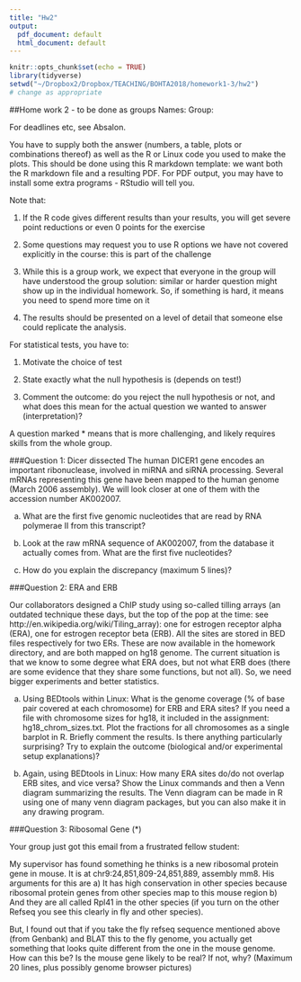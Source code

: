 ```yaml
---
title: "Hw2"
output:
  pdf_document: default
  html_document: default
---
```


```r
knitr::opts_chunk$set(echo = TRUE)
library(tidyverse)
setwd("~/Dropbox2/Dropbox/TEACHING/BOHTA2018/homework1-3/hw2")
# change as appropriate
```
##Home work 2 - to be done as groups
Names:
Group:

For deadlines etc, see Absalon.

You have to supply both the answer (numbers, a table, plots or combinations thereof) as well as the R or Linux code you used to make the plots. This should be done using this R markdown template: we want both the R markdown file and a resulting PDF. For PDF output, you may have to install some extra programs - RStudio will tell you. 

Note that:

1. If the R code gives different results than your results, you will get severe point reductions or even 0 points for the exercise

2. Some questions may request you to use R options we have not covered explicitly in the course: this is part of the challenge

3. While this is a group work, we expect that everyone in the group will have understood the group solution: similar or harder question might show up in the individual homework. So, if something is hard, it means you need to spend more time on it

4. The results should be presented on a level of detail that someone else could replicate the analysis. 

For statistical tests, you have to:

1) Motivate the choice of test 

2) State exactly what the null hypothesis is (depends on test!)

3) Comment the outcome: do you reject the null hypothesis or not, and what does this mean for the actual question we wanted to answer (interpretation)?

A question marked * means that is more challenging, and likely requires skills from the whole group.

###Question 1: Dicer dissected
The human DICER1 gene encodes an important ribonuclease, involved in miRNA and siRNA processing. Several mRNAs representing this gene have been mapped to the human genome (March 2006 assembly). We will look closer at one of them with the accession number AK002007.

a) What are the first five genomic nucleotides that are read by RNA polymerae II from this transcript? 

b) Look at the raw mRNA sequence of AK002007, from the database it actually comes from. What are the first five nucleotides? 

c) How do you explain the discrepancy (maximum 5 lines)? 



###Question 2: ERA and ERB

Our collaborators designed a ChIP study using so-called tilling arrays (an outdated technique these days, but the top of the pop at the time: see http://en.wikipedia.org/wiki/Tiling_array): one for estrogen receptor alpha (ERA), one for estrogen receptor beta (ERB). All the sites are stored in BED files respectively for two ERs. These are now available in the homework directory, and are both mapped on hg18 genome. The current situation is that we know to some degree what ERA does, but not what ERB does (there are some evidence that they share some functions, but not all). So, we need bigger experiments and better statistics. 

a) 
Using BEDtools within Linux: What is the genome coverage (% of base pair covered at each chromosome) for ERB and ERA sites? If you need a file with chromosome sizes for hg18, it included in the assignment: hg18_chrom_sizes.txt. Plot the fractions for all chromosomes as a single barplot in R. Briefly comment the results. Is there anything particularly surprising? Try to explain the outcome (biological and/or experimental setup explanations)?

b) 
Again, using BEDtools in Linux:  How many ERA sites do/do not overlap ERB sites, and vice versa? Show the Linux commands and then a Venn diagram summarizing the results.  The Venn diagram can be made in R using one of many venn diagram packages, but you can also make it in any drawing program. 



###Question 3: Ribosomal Gene (*)

Your group just got this email from a frustrated fellow student:

My supervisor has found something he thinks is a new ribosomal protein gene in mouse. It is at chr9:24,851,809-24,851,889, assembly mm8. His arguments for this are
a) It has high conservation in other species because ribosomal protein genes from other species map to this mouse region
b) And they are all called Rpl41 in the other species (if you turn on the other Refseq you see this clearly in fly and other species).


But, I found out that if you take the fly refseq sequence mentioned above (from Genbank) and BLAT this to the fly genome, you actually get something that looks quite different from the one in the mouse genome. How can this be? Is the mouse gene likely to be real? If not, why? (Maximum 20 lines, plus possibly genome browser pictures) 



